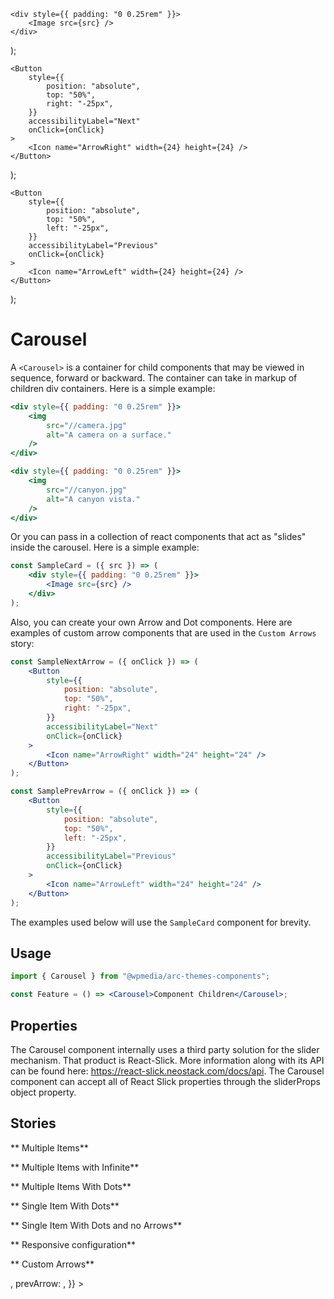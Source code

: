 
	<div style={{ padding: "0 0.25rem" }}>
		<Image src={src} />
	</div>
);

	<Button
		style={{
			position: "absolute",
			top: "50%",
			right: "-25px",
		}}
		accessibilityLabel="Next"
		onClick={onClick}
	>
		<Icon name="ArrowRight" width={24} height={24} />
	</Button>
);

	<Button
		style={{
			position: "absolute",
			top: "50%",
			left: "-25px",
		}}
		accessibilityLabel="Previous"
		onClick={onClick}
	>
		<Icon name="ArrowLeft" width={24} height={24} />
	</Button>
);

<Meta title="Components/Carousel" component={Carousel} />

# Carousel

A `<Carousel>` is a container for child components that may be viewed in sequence,
forward or backward. The container can take in markup of children div containers. Here is a simple example:

```jsx
<div style={{ padding: "0 0.25rem" }}>
    <img
        src="//camera.jpg"
        alt="A camera on a surface."
    />
</div>

<div style={{ padding: "0 0.25rem" }}>
    <img
        src="//canyon.jpg"
        alt="A canyon vista."
    />
</div>
```

Or you can pass in a collection of react components that act as "slides" inside the carousel. Here is a simple example:

```jsx
const SampleCard = ({ src }) => (
	<div style={{ padding: "0 0.25rem" }}>
		<Image src={src} />
	</div>
);
```

Also, you can create your own Arrow and Dot components. Here are examples of custom arrow components that are used
in the `Custom Arrows` story:

```jsx
const SampleNextArrow = ({ onClick }) => (
	<Button
		style={{
			position: "absolute",
			top: "50%",
			right: "-25px",
		}}
		accessibilityLabel="Next"
		onClick={onClick}
	>
		<Icon name="ArrowRight" width="24" height="24" />
	</Button>
);

const SamplePrevArrow = ({ onClick }) => (
	<Button
		style={{
			position: "absolute",
			top: "50%",
			left: "-25px",
		}}
		accessibilityLabel="Previous"
		onClick={onClick}
	>
		<Icon name="ArrowLeft" width="24" height="24" />
	</Button>
);
```

The examples used below will use the `SampleCard` component for brevity.

## Usage

```jsx
import { Carousel } from "@wpmedia/arc-themes-components";

const Feature = () => <Carousel>Component Children</Carousel>;
```

## Properties

The Carousel component internally uses a third party solution for the slider mechanism. That product is React-Slick.
More information along with its API can be found here: https://react-slick.neostack.com/docs/api.
The Carousel component can accept all of React Slick properties through the sliderProps object property.

<ArgsTable of={Carousel} />

## Stories

** Multiple Items**

<Canvas>
	<Story name="Multiple Items">
		<div
			style={{
				marginLeft: "auto",
				marginRight: "auto",
				maxWidth: "90rem",
			}}
		>
			<Carousel
				sliderProps={{
					centerMode: false,
					infinite: false,
					slidesToShow: 4,
					speed: 500,
					slidesToScroll: 1,
					initialSlide: 0,
				}}
			>
				<SampleCard src="/camera.jpg" />
				<SampleCard src="/canyon.jpg" />
				<SampleCard src="/coffee.jpg" />
				<SampleCard src="/iceberg.jpg" />
				<SampleCard src="/keyboard.jpg" />
				<SampleCard src="/moon.jpg" />
				<SampleCard src="/sunflowers.jpg" />
				<SampleCard src="/turtle.jpg" />
				<SampleCard src="/waterfall.jpg" />
				<SampleCard src="/wave.jpg" />
			</Carousel>
		</div>
	</Story>
</Canvas>

** Multiple Items with Infinite**

<Canvas>
	<Story name="Multiple Items with Infinite">
		<div
			style={{
				marginLeft: "auto",
				marginRight: "auto",
				maxWidth: "90rem",
			}}
		>
			<Carousel
				sliderProps={{
					centerMode: true,
					infinite: true,
					centerPadding: "60px",
					slidesToShow: 4,
					speed: 500,
					slidesToScroll: 1,
					initialSlide: 0,
				}}
			>
				<SampleCard src="/camera.jpg" />
				<SampleCard src="/canyon.jpg" />
				<SampleCard src="/coffee.jpg" />
				<SampleCard src="/iceberg.jpg" />
				<SampleCard src="/keyboard.jpg" />
				<SampleCard src="/moon.jpg" />
				<SampleCard src="/sunflowers.jpg" />
				<SampleCard src="/turtle.jpg" />
				<SampleCard src="/waterfall.jpg" />
				<SampleCard src="/wave.jpg" />
			</Carousel>
		</div>
	</Story>
</Canvas>

** Multiple Items With Dots**

<Canvas>
	<Story name="Multiple Items With Dots">
		<div
			style={{
				marginLeft: "auto",
				marginRight: "auto",
				maxWidth: "90rem",
			}}
		>
			<Carousel
				sliderProps={{
					dots: true,
					centerMode: true,
					infinite: true,
					centerPadding: "60px",
					slidesToShow: 3,
					speed: 500,
					slidesToScroll: 1,
					initialSlide: 0,
				}}
			>
				<SampleCard src="/camera.jpg" />
				<SampleCard src="/canyon.jpg" />
				<SampleCard src="/coffee.jpg" />
				<SampleCard src="/iceberg.jpg" />
				<SampleCard src="/keyboard.jpg" />
				<SampleCard src="/moon.jpg" />
				<SampleCard src="/sunflowers.jpg" />
				<SampleCard src="/turtle.jpg" />
				<SampleCard src="/waterfall.jpg" />
				<SampleCard src="/wave.jpg" />
			</Carousel>
		</div>
	</Story>
</Canvas>

** Single Item With Dots**

<Canvas>
	<Story name="Single Item With Dots">
		<div
			style={{
				marginLeft: "auto",
				marginRight: "auto",
				width: "350px",
			}}
		>
			<Carousel
				sliderProps={{
					dots: true,
					slidesToShow: 1,
					slidesToScroll: 1,
					initialSlide: 0,
					centerMode: false,
				}}
			>
				<SampleCard src="/camera.jpg" />
				<SampleCard src="/canyon.jpg" />
				<SampleCard src="/coffee.jpg" />
				<SampleCard src="/iceberg.jpg" />
				<SampleCard src="/keyboard.jpg" />
			</Carousel>
		</div>
	</Story>
</Canvas>

** Single Item With Dots and no Arrows**

<Canvas>
	<Story name="Single Item With Dots and no Arrows">
		<div
			style={{
				marginLeft: "auto",
				marginRight: "auto",
				width: "350px",
			}}
		>
			<Carousel
				sliderProps={{
					dots: true,
					arrows: false,
					slidesToShow: 1,
					slidesToScroll: 1,
					initialSlide: 0,
					centerMode: false,
				}}
			>
				<SampleCard src="/camera.jpg" />
				<SampleCard src="/canyon.jpg" />
				<SampleCard src="/coffee.jpg" />
				<SampleCard src="/iceberg.jpg" />
				<SampleCard src="/keyboard.jpg" />
			</Carousel>
		</div>
	</Story>
</Canvas>

** Responsive configuration**

<Canvas>
	<Story name="Responsive configuration">
		<div
			style={{
				marginLeft: "auto",
				marginRight: "auto",
				maxWidth: "90rem",
			}}
		>
			<Carousel
				sliderProps={{
					centerMode: false,
					infinite: false,
					centerPadding: "60px",
					slidesToShow: 3,
					speed: 500,
					slidesToScroll: 1,
					initialSlide: 0,
					responsive: [
						{
							breakpoint: 1024,
							settings: {
								slidesToShow: 3,
								slidesToScroll: 3,
								infinite: true,
								centerMode: false,
							},
						},
						{
							breakpoint: 600,
							settings: {
								slidesToShow: 1,
								slidesToScroll: 1,
								initialSlide: 0,
								centerMode: false,
							},
						},
					],
				}}
			>
				<SampleCard src="/camera.jpg" />
				<SampleCard src="/canyon.jpg" />
				<SampleCard src="/coffee.jpg" />
				<SampleCard src="/iceberg.jpg" />
				<SampleCard src="/keyboard.jpg" />
				<SampleCard src="/moon.jpg" />
				<SampleCard src="/sunflowers.jpg" />
				<SampleCard src="/turtle.jpg" />
				<SampleCard src="/waterfall.jpg" />
				<SampleCard src="/wave.jpg" />
			</Carousel>
		</div>
	</Story>
</Canvas>

** Custom Arrows**

<Canvas>
	<Story name="Custom Arrows">
		<div
			style={{
				marginLeft: "auto",
				marginRight: "auto",
				maxWidth: "90rem",
			}}
		>
			<Carousel
				sliderProps={{
					dots: true,
					centerMode: true,
					infinite: true,
					centerPadding: "0",
					slidesToShow: 3,
					speed: 500,
					slidesToScroll: 1,
					initialSlide: 0,
					nextArrow: <SampleNextArrow />,
					prevArrow: <SamplePrevArrow />,
				}}
			>
				<SampleCard src="/camera.jpg" />
				<SampleCard src="/canyon.jpg" />
				<SampleCard src="/coffee.jpg" />
				<SampleCard src="/iceberg.jpg" />
				<SampleCard src="/keyboard.jpg" />
				<SampleCard src="/moon.jpg" />
				<SampleCard src="/sunflowers.jpg" />
				<SampleCard src="/turtle.jpg" />
				<SampleCard src="/waterfall.jpg" />
				<SampleCard src="/wave.jpg" />
			</Carousel>
		</div>
	</Story>
</Canvas>
